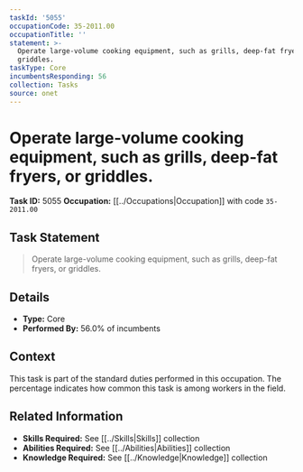 ```yaml
---
taskId: '5055'
occupationCode: 35-2011.00
occupationTitle: ''
statement: >-
  Operate large-volume cooking equipment, such as grills, deep-fat fryers, or
  griddles.
taskType: Core
incumbentsResponding: 56
collection: Tasks
source: onet
---
```

# Operate large-volume cooking equipment, such as grills, deep-fat fryers, or griddles.

**Task ID:** 5055
**Occupation:** [[../Occupations|Occupation]] with code `35-2011.00`

## Task Statement

> Operate large-volume cooking equipment, such as grills, deep-fat fryers, or griddles.

## Details

- **Type:** Core
- **Performed By:** 56.0% of incumbents

## Context

This task is part of the standard duties performed in this occupation. The percentage indicates how common this task is among workers in the field.

## Related Information

- **Skills Required:** See [[../Skills|Skills]] collection
- **Abilities Required:** See [[../Abilities|Abilities]] collection
- **Knowledge Required:** See [[../Knowledge|Knowledge]] collection
